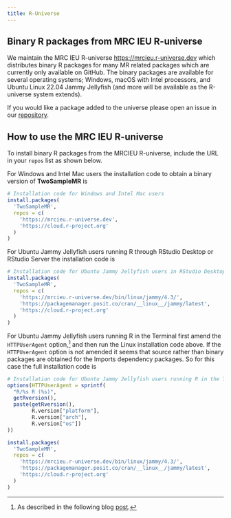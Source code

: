 ```yaml
---
title: R-Universe
---
```


## Binary R packages from MRC IEU R-universe

We maintain the MRC IEU R-universe <https://mrcieu.r-universe.dev> which distributes binary R packages for many MR related packages which are currently only available on GitHub. The binary packages are available for several operating systems; Windows, macOS with Intel processors, and Ubuntu Linux 22.04 Jammy Jellyfish (and more will be available as the R-universe system extends).

If you would like a package added to the universe please open an issue in our [repository](https://github.com/MRCIEU/mrcieu.r-universe.dev/issues).

## How to use the MRC IEU R-universe

To install binary R packages from the MRCIEU R-universe, include the URL in your `repos` list as shown below.

For Windows and Intel Mac users the installation code to obtain a binary version of **TwoSampleMR** is

```r
# Installation code for Windows and Intel Mac users
install.packages(
  'TwoSampleMR',
  repos = c(
    'https://mrcieu.r-universe.dev',
    'https://cloud.r-project.org'
  )
)
```

For Ubuntu Jammy Jellyfish users running R through RStudio Desktop or RStudio Server the installation code is

```r
# Installation code for Ubuntu Jammy Jellyfish users in RStudio Desktop or Server
install.packages(
  'TwoSampleMR',
  repos = c(
    'https://mrcieu.r-universe.dev/bin/linux/jammy/4.3/',
    'https://packagemanager.posit.co/cran/__linux__/jammy/latest',
    'https://cloud.r-project.org'
  )
)
```

For Ubuntu Jammy Jellyfish users running R in the Terminal first amend the `HTTPUserAgent` option,[^1] and then run the Linux installation code above. If the `HTTPUserAgent` option is not amended it seems that source rather than binary packages are obtained for the Imports dependency packages. So for this case the full installation code is

[^1]: As described in the following blog [post](https://tshafer.com/blog/2023/07/posit-package-manager-linux).

```r
# Installation code for Ubuntu Jammy Jellyfish users running R in the Terminal
options(HTTPUserAgent = sprintf(
  "R/%s R (%s)",
  getRversion(),
  paste(getRversion(),
        R.version["platform"],
        R.version["arch"],
        R.version["os"])
))

install.packages(
  'TwoSampleMR',
  repos = c(
    'https://mrcieu.r-universe.dev/bin/linux/jammy/4.3/',
    'https://packagemanager.posit.co/cran/__linux__/jammy/latest',
    'https://cloud.r-project.org'
  )
)
```
